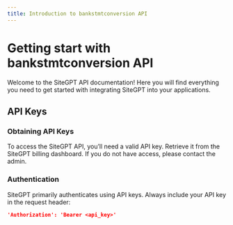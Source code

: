 ```yaml
---
title: Introduction to bankstmtconversion API
---
```


# Getting start with bankstmtconversion API

Welcome to the SiteGPT API documentation! Here you will find everything you need to get started with integrating SiteGPT into your applications.

## API Keys

### Obtaining API Keys

To access the SiteGPT API, you’ll need a valid API key. Retrieve it from the SiteGPT billing dashboard. If you do not have access, please contact the admin.

### Authentication

SiteGPT primarily authenticates using API keys. Always include your API key in the request header:

```json
'Authorization': 'Bearer <api_key>'
